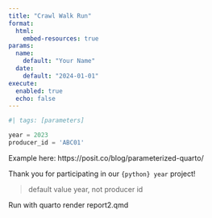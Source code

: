 ```yaml
---
title: "Crawl Walk Run"
format:
  html:
    embed-resources: true
params:
  name: 
    default: "Your Name"
  date:
    default: "2024-01-01"
execute:
  enabled: true
  echo: false
---
```


```python
#| tags: [parameters]

year = 2023
producer_id = 'ABC01'
```


Example here: https://posit.co/blog/parameterized-quarto/


Thank you for participating in our `{python} year` project!

> default value year, not producer id


Run with quarto render report2.qmd 
